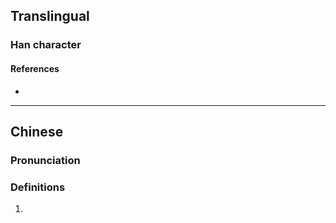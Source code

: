 {{character info/new}}
==Translingual==

===Han character===
{{Han char|rn=82|rad=毛|as=12|sn=16|four=28716|canj=HUTCA|ids=⿺毛普}}

====References====
* {{Han ref|kx=0596.200|dkj=16974|dj=0987.410|hdz=32006.070|uh=6C06|ud=27654|bh=E9E8|bd=59880}}

----

==Chinese==
{{zh-forms}}

===Pronunciation===
{{zh-pron
|m=pǔ
|c=pou2
|cat=n
}}

===Definitions===
{{zh-hanzi}}

# {{zh-only|氆氌}}